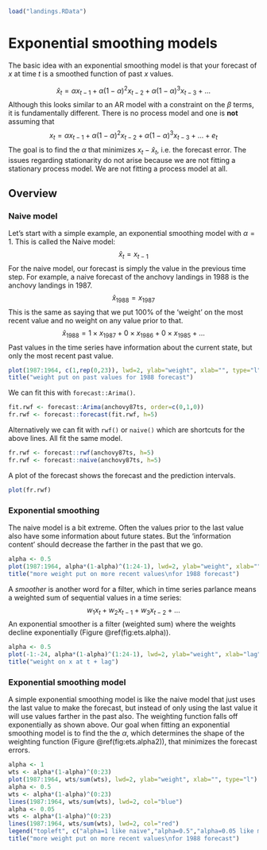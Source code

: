 ```r
load("landings.RData")
```

# Exponential smoothing models

The basic idea with an exponential smoothing model is that your forecast of $x$ at time $t$ is a smoothed function of past $x$ values.

$$\hat{x}_{t} = \alpha x_{t-1} + \alpha (1-\alpha)^2 x_{t-2} + \alpha (1-\alpha)^3 x_{t-3} + \dots$$
Although this looks similar to an AR model with a constraint on the $\beta$ terms, it is fundamentally different.  There is no process model and one is **not** assuming that
$$x_{t} = \alpha x_{t-1} + \alpha (1-\alpha)^2 x_{t-2} + \alpha (1-\alpha)^3 x_{t-3} + \dots + e_t$$
The goal is to find the $\alpha$ that minimizes $x_t - \hat{x}_t$, i.e. the forecast error.  The issues regarding stationarity do not arise because we are not fitting a stationary process model.  We are not fitting a process model at all.

## Overview

### Naive model

Let's start with a simple example, an exponential smoothing model with $\alpha=1$.  This is called the Naive model:
$$\hat{x}_{t} = x_{t-1}$$
For the naive model, our forecast is simply the value in the previous time step.  For example, a naive forecast of the anchovy landings in 1988 is the anchovy landings in 1987.
$$\hat{x}_{1988} = x_{1987}$$
This is the same as saying that we put 100% of the 'weight' on the most recent value and no weight on any value prior to that.
$$\hat{x}_{1988} = 1 \times x_{1987} + 0 \times x_{1986} + 0 \times x_{1985} + \dots$$
Past values in the time series have information about the current state, but only the most recent past value.

```r
plot(1987:1964, c(1,rep(0,23)), lwd=2, ylab="weight", xlab="", type="l")
title("weight put on past values for 1988 forecast")
```

We can fit this with `forecast::Arima()`.

```r
fit.rwf <- forecast::Arima(anchovy87ts, order=c(0,1,0))
fr.rwf <- forecast::forecast(fit.rwf, h=5)
```

Alternatively we can fit with `rwf()` or `naive()` which are shortcuts for the above lines.  All fit the same model.

```r
fr.rwf <- forecast::rwf(anchovy87ts, h=5)
fr.rwf <- forecast::naive(anchovy87ts, h=5)
```

A plot of the forecast shows the forecast and the prediction intervals.

```r
plot(fr.rwf)
```


### Exponential smoothing

The naive model is a bit extreme.  Often the values prior to the last value also have some information about future states.  But the 'information content' should decrease the farther in the past that we go.

```r
alpha <- 0.5
plot(1987:1964, alpha*(1-alpha)^(1:24-1), lwd=2, ylab="weight", xlab="", type="l")
title("more weight put on more recent values\nfor 1988 forecast")
```


A *smoother* is another word for a filter, which in time series parlance means a weighted sum of sequential values in a time series:
$$w_1 x_t + w_2 x_{t-1} + w_3 x_{t-2} + \dots$$
An exponential smoother is a filter (weighted sum) where the weights decline exponentially (Figure \@ref(fig:ets.alpha)).

```r
alpha <- 0.5
plot(-1:-24, alpha*(1-alpha)^(1:24-1), lwd=2, ylab="weight", xlab="lag", type="l")
title("weight on x at t + lag")
```


### Exponential smoothing model

A simple exponential smoothing model is like the naive model that just uses the last value to make the forecast, but instead of only using the last value it will use values farther in the past also. The weighting function falls off exponentially as shown above.  Our goal when fitting an exponential smoothing model is to find the the $\alpha$, which determines the shape of the weighting function (Figure \@ref(fig:ets.alpha2)), that minimizes the forecast errors.

```r
alpha <- 1
wts <- alpha*(1-alpha)^(0:23)
plot(1987:1964, wts/sum(wts), lwd=2, ylab="weight", xlab="", type="l")
alpha <- 0.5
wts <- alpha*(1-alpha)^(0:23)
lines(1987:1964, wts/sum(wts), lwd=2, col="blue")
alpha <- 0.05
wts <- alpha*(1-alpha)^(0:23)
lines(1987:1964, wts/sum(wts), lwd=2, col="red")
legend("topleft", c("alpha=1 like naive","alpha=0.5","alpha=0.05 like mean"),lwd=2, col=c("black","blue","red"))
title("more weight put on more recent values\nfor 1988 forecast")
```



